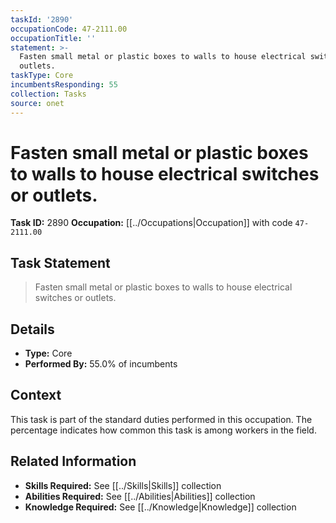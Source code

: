 ```yaml
---
taskId: '2890'
occupationCode: 47-2111.00
occupationTitle: ''
statement: >-
  Fasten small metal or plastic boxes to walls to house electrical switches or
  outlets.
taskType: Core
incumbentsResponding: 55
collection: Tasks
source: onet
---
```

# Fasten small metal or plastic boxes to walls to house electrical switches or outlets.

**Task ID:** 2890
**Occupation:** [[../Occupations|Occupation]] with code `47-2111.00`

## Task Statement

> Fasten small metal or plastic boxes to walls to house electrical switches or outlets.

## Details

- **Type:** Core
- **Performed By:** 55.0% of incumbents

## Context

This task is part of the standard duties performed in this occupation. The percentage indicates how common this task is among workers in the field.

## Related Information

- **Skills Required:** See [[../Skills|Skills]] collection
- **Abilities Required:** See [[../Abilities|Abilities]] collection
- **Knowledge Required:** See [[../Knowledge|Knowledge]] collection
